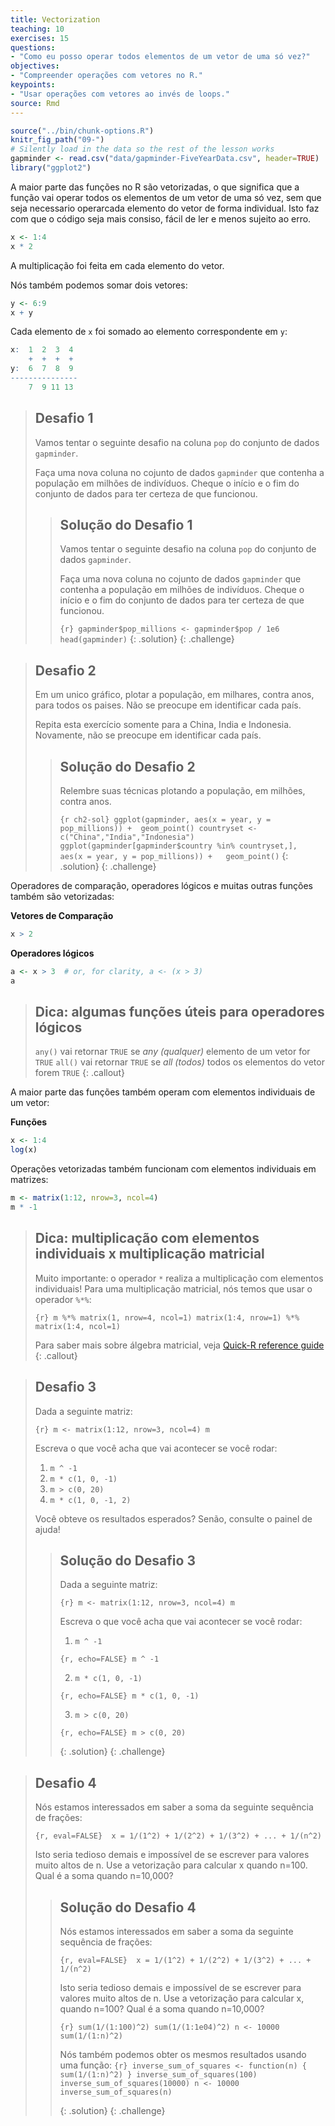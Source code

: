 ```yaml
---
title: Vectorization
teaching: 10
exercises: 15
questions:
- "Como eu posso operar todos elementos de um vetor de uma só vez?"
objectives:
- "Compreender operações com vetores no R."
keypoints:
- "Usar operações com vetores ao invés de loops."
source: Rmd
---
```


```r
source("../bin/chunk-options.R")
knitr_fig_path("09-")
# Silently load in the data so the rest of the lesson works
gapminder <- read.csv("data/gapminder-FiveYearData.csv", header=TRUE)
library("ggplot2")
```

A maior parte das funções no R são vetorizadas, o que significa que a função
vai operar todos os elementos de um vetor de uma só vez, sem que seja necessario 
operarcada elemento do vetor de forma individual. Isto faz com que o código seja 
mais consiso, fácil de ler e menos sujeito ao erro.


```r
x <- 1:4
x * 2
```

A multiplicação foi feita em cada elemento do vetor.

Nós também podemos somar dois vetores:

```r
y <- 6:9
x + y
```

Cada elemento de `x` foi somado ao elemento correspondente em `y`:

```r
x:  1  2  3  4
    +  +  +  +
y:  6  7  8  9
---------------
    7  9 11 13
```


> ## Desafio 1
>
> Vamos tentar o seguinte desafio na coluna `pop` do conjunto de dados `gapminder`.
>
> Faça uma nova coluna no cojunto de dados `gapminder` que
> contenha a população em milhões de indivíduos.
> Cheque o início e o fim do conjunto de dados para ter certeza
> de que funcionou.
>
> > ## Solução do Desafio 1
> >
> > Vamos tentar o seguinte desafio na coluna `pop` do conjunto de dados `gapminder`.
> >
> > Faça uma nova coluna no cojunto de dados `gapminder` que
> > contenha a população em milhões de indivíduos.
> > Cheque o início e o fim do conjunto de dados para ter certeza
> > de que funcionou.
> >
> > ```{r}
> > gapminder$pop_millions <- gapminder$pop / 1e6
> > head(gapminder)
> > ```
> {: .solution}
{: .challenge}


> ## Desafio 2
>
> Em um unico gráfico, plotar a população, 
> em milhares, contra anos, para todos os paises. Não se preocupe em
> identificar cada país.
>
> Repita esta exercício somente para a China, India e
>Indonesia. Novamente, não se preocupe em identificar cada país.
>
> > ## Solução do Desafio 2
> >
> > Relembre suas técnicas plotando a população, em milhões, contra anos.
> >
> > ```{r ch2-sol}
> > ggplot(gapminder, aes(x = year, y = pop_millions)) +
> >  geom_point()
> > countryset <- c("China","India","Indonesia")
> > ggplot(gapminder[gapminder$country %in% countryset,],
> >        aes(x = year, y = pop_millions)) +
> >   geom_point()
> > ```
> {: .solution}
{: .challenge}


Operadores de comparação, operadores lógicos e muitas outras funções também são
vetorizadas:


**Vetores de Comparação**

```r
x > 2
```

**Operadores lógicos**
```r
a <- x > 3  # or, for clarity, a <- (x > 3)
a
```

> ## Dica: algumas funções úteis para operadores lógicos
>
> `any()` vai retornar `TRUE` se *any (qualquer)* elemento de um vetor for `TRUE`
> `all()` vai retornar `TRUE` se *all (todos)* todos os elementos do vetor forem `TRUE`
{: .callout}

A maior parte das funções também operam com elementos individuais de um vetor:

**Funções**
```r
x <- 1:4
log(x)
```

Operações vetorizadas também funcionam com elementos individuais em matrizes:

```r
m <- matrix(1:12, nrow=3, ncol=4)
m * -1
```


> ## Dica: multiplicação com elementos individuais x multiplicação matricial
>
> Muito importante: o operador `*` realiza a multiplicação com elementos individuais!
> Para uma multiplicação matricial, nós temos que usar o operador `%*%`:
>
> ```{r}
> m %*% matrix(1, nrow=4, ncol=1)
> matrix(1:4, nrow=1) %*% matrix(1:4, ncol=1)
> ```
>
> Para saber mais sobre álgebra matricial, veja [Quick-R reference
> guide](http://www.statmethods.net/advstats/matrix.html)
{: .callout}


> ## Desafio 3
>
> Dada a seguinte matriz:
>
> ```{r}
> m <- matrix(1:12, nrow=3, ncol=4)
> m
> ```
>
> Escreva o que você acha que vai acontecer se você rodar:
>
> 1. `m ^ -1`
> 2. `m * c(1, 0, -1)`
> 3. `m > c(0, 20)`
> 4. `m * c(1, 0, -1, 2)`
>
> Você obteve os resultados esperados? Senão, consulte o painel de ajuda!
>
> > ## Solução do Desafio 3
> >
> > Dada a seguinte matriz:
> >
> > ```{r}
> > m <- matrix(1:12, nrow=3, ncol=4)
> > m
> > ```
> >
> >
> > Escreva o que você acha que vai acontecer se você rodar:
> >
> > 1. `m ^ -1`
> >
> > ```{r, echo=FALSE}
> > m ^ -1
> > ```
> >
> > 2. `m * c(1, 0, -1)`
> >
> > ```{r, echo=FALSE}
> > m * c(1, 0, -1)
> > ```
> >
> > 3. `m > c(0, 20)`
> >
> > ```{r, echo=FALSE}
> > m > c(0, 20)
> > ```
> >
> {: .solution}
{: .challenge}


> ## Desafio 4
>
> Nós estamos interessados em saber a soma da
> seguinte sequência de frações:
>
> ```{r, eval=FALSE}
>  x = 1/(1^2) + 1/(2^2) + 1/(3^2) + ... + 1/(n^2)
> ```
>
> Isto seria tedioso demais e impossível de se escrever para valores muito altos
> de n. Use a vetorização para calcular x quando n=100. Qual é a soma quando
> n=10,000?
>
> > ##  Solução do Desafio 4
> >
> > Nós estamos interessados em saber a soma da
> > seguinte sequência de frações:
> >
> > ```{r, eval=FALSE}
> >  x = 1/(1^2) + 1/(2^2) + 1/(3^2) + ... + 1/(n^2)
> > ```
> >
> > Isto seria tedioso demais e impossível de se escrever para
> > valores muito altos de n.
> > Use a vetorização para calcular x, quando n=100?
> > Qual é a soma quando n=10,000?
> >
> > ```{r}
> > sum(1/(1:100)^2)
> > sum(1/(1:1e04)^2)
> > n <- 10000
> > sum(1/(1:n)^2)
> > ```
> >
> > Nós também podemos obter os mesmos resultados usando uma função:
> > ```{r}
> > inverse_sum_of_squares <- function(n) {
> >   sum(1/(1:n)^2)
> > }
> > inverse_sum_of_squares(100)
> > inverse_sum_of_squares(10000)
> > n <- 10000
> > inverse_sum_of_squares(n)
> > ```
> >
> {: .solution}
{: .challenge}
